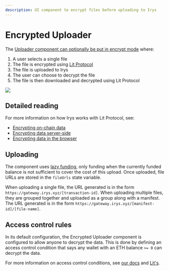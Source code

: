 ```yaml
---
description: UI component to encrypt files before uploading to Irys
---
```



# Encrypted Uploader

The [Uploader component can optionally be put in encrypt mode](https://provenance-toolkit.irys.xyz/encrypted-uploader) where:

1. A user selects a single file
2. The file is encrypted using [Lit Protocol](https://litprotocol.com/)
3. The file is uploaded to Irys
4. The user can choose to decrypt the file
5. The file is then downloaded and decrypted using Lit Protocol

<img
	className="border border-[#FEF4EE] rounded-xl mt-5 md:w-3/6 w-full"
	src="/img/provenance-toolkit/encrypted-uploader.png"
/>

## Detailed reading

For more information on how Irys works with Lit Protocol, see:

-   [Encrypting on-chain data](/hands-on/tutorials/encrypting-on-chain-data)
-   [Encrypting data server-side](/hands-on/tutorials/server-side-encryption)
-   [Encrypting data in the browser](/hands-on/tutorials/browser-based-encryption)

## Uploading

The component uses [lazy funding](/developer-docs/irys-sdk/api/fund#lazy-funding), only funding when the currently funded balance is not sufficient to cover the cost of this upload. Once uploaded, file URLs are stored in the `fileUrls` state variable.

When uploading a single file, the URL generated is in the form `https://gateway.irys.xyz/[transaction-id]`. When uploading multiple files, they are grouped together and uploaded as a group along with a manifest. The URL generated is in the form `https://gateway.irys.xyz/[manifest-id]/[file-name]`.

## Access control rules

In its default configuration, the Encrypted Uploader component is configured to allow anyone to decrypt the data. This is done by defining an access control condition that says any wallet with an ETH balance `>= 0` can decrypt the data.

For more information on access control conditions, see [our docs](/hands-on/tutorials/browser-based-encryption#access-control-conditions) and [Lit's](https://developer.litprotocol.com/v3/sdk/access-control/intro/).
